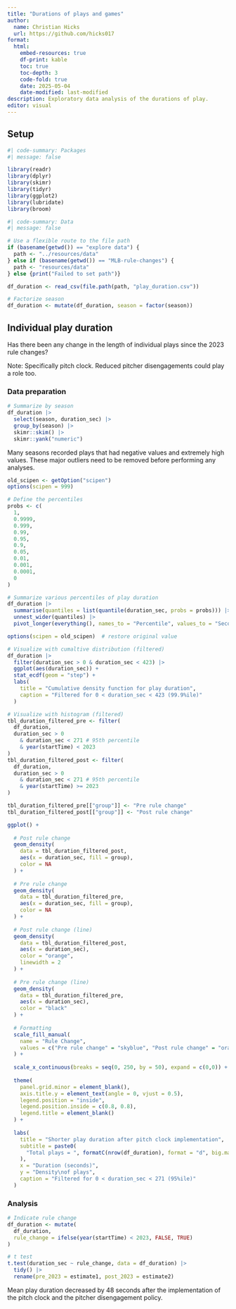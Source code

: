 ```yaml
---
title: "Durations of plays and games"
author:
  name: Christian Hicks
  url: https://github.com/hicks017
format:
  html:
    embed-resources: true
    df-print: kable
    toc: true
    toc-depth: 3
    code-fold: true
    date: 2025-05-04
    date-modified: last-modified
description: Exploratory data analysis of the durations of play.
editor: visual
---
```


## Setup

```r
#| code-summary: Packages
#| message: false

library(readr)
library(dplyr)
library(skimr)
library(tidyr)
library(ggplot2)
library(lubridate)
library(broom)
```

```r
#| code-summary: Data
#| message: false

# Use a flexible route to the file path
if (basename(getwd()) == "explore data") {
  path <- "../resources/data"
} else if (basename(getwd()) == "MLB-rule-changes") {
  path <- "resources/data"
} else {print("Failed to set path")}

df_duration <- read_csv(file.path(path, "play_duration.csv"))

# Factorize season
df_duration <- mutate(df_duration, season = factor(season))
```

## Individual play duration

Has there been any change in the length of individual plays since the 2023 rule changes?

Note: Specifically pitch clock. Reduced pitcher disengagements could play a role too.

### Data preparation

```r
# Summarize by season
df_duration |>
  select(season, duration_sec) |>
  group_by(season) |>
  skimr::skim() |>
  skimr::yank("numeric")
```

Many seasons recorded plays that had negative values and extremely high values. These major outliers need to be removed before performing any analyses.

```r
old_scipen <- getOption("scipen")
options(scipen = 999)

# Define the percentiles
probs <- c(
  1,
  0.9999,
  0.999,
  0.99,
  0.95,
  0.9,
  0.05,
  0.01,
  0.001,
  0.0001,
  0
)

# Summarize various percentiles of play duration
df_duration |>
  summarise(quantiles = list(quantile(duration_sec, probs = probs))) |>
  unnest_wider(quantiles) |>
  pivot_longer(everything(), names_to = "Percentile", values_to = "Seconds")

options(scipen = old_scipen)  # restore original value

# Visualize with cumaltive distribution (filtered)
df_duration |>
  filter(duration_sec > 0 & duration_sec < 423) |>
  ggplot(aes(duration_sec)) +
  stat_ecdf(geom = "step") +
  labs(
    title = "Cumulative density function for play duration",
    caption = "Filtered for 0 < duration_sec < 423 (99.9%ile)"
  )

# Visualize with histogram (filtered)
tbl_duration_filtered_pre <- filter(
  df_duration,
  duration_sec > 0
    & duration_sec < 271 # 95th percentile
    & year(startTime) < 2023
)
tbl_duration_filtered_post <- filter(
  df_duration,
  duration_sec > 0
    & duration_sec < 271 # 95th percentile
    & year(startTime) >= 2023
)

tbl_duration_filtered_pre[["group"]] <- "Pre rule change"
tbl_duration_filtered_post[["group"]] <- "Post rule change"

ggplot() +
  
  # Post rule change
  geom_density(
    data = tbl_duration_filtered_post,
    aes(x = duration_sec, fill = group),
    color = NA
  ) +
  
  # Pre rule change
  geom_density(
    data = tbl_duration_filtered_pre,
    aes(x = duration_sec, fill = group),
    color = NA
  ) +
  
  # Post rule change (line)
  geom_density(
    data = tbl_duration_filtered_post,
    aes(x = duration_sec),
    color = "orange",
    linewidth = 2
  ) +
  
  # Pre rule change (line)
  geom_density(
    data = tbl_duration_filtered_pre,
    aes(x = duration_sec),
    color = "black"
  ) +
  
  # Formatting
  scale_fill_manual(
    name = "Rule Change",
    values = c("Pre rule change" = "skyblue", "Post rule change" = "orange")
  ) +
  
  scale_x_continuous(breaks = seq(0, 250, by = 50), expand = c(0,0)) +
  
  theme(
    panel.grid.minor = element_blank(),
    axis.title.y = element_text(angle = 0, vjust = 0.5),
    legend.position = "inside",
    legend.position.inside = c(0.8, 0.8),
    legend.title = element_blank()
  ) +
  
  labs(
    title = "Shorter play duration after pitch clock implementation",
    subtitle = paste0(
      "Total plays = ", formatC(nrow(df_duration), format = "d", big.mark = ",")
    ),
    x = "Duration (seconds)",
    y = "Density\nof plays",
    caption = "Filtered for 0 < duration_sec < 271 (95%ile)"
  )
```

### Analysis

```r
# Indicate rule change
df_duration <- mutate(
  df_duration,
  rule_change = ifelse(year(startTime) < 2023, FALSE, TRUE)
)

# t test
t.test(duration_sec ~ rule_change, data = df_duration) |>
  tidy() |>
  rename(pre_2023 = estimate1, post_2023 = estimate2)
```

Mean play duration decreased by 48 seconds after the implementation of the pitch clock and the pitcher disengagement policy.
